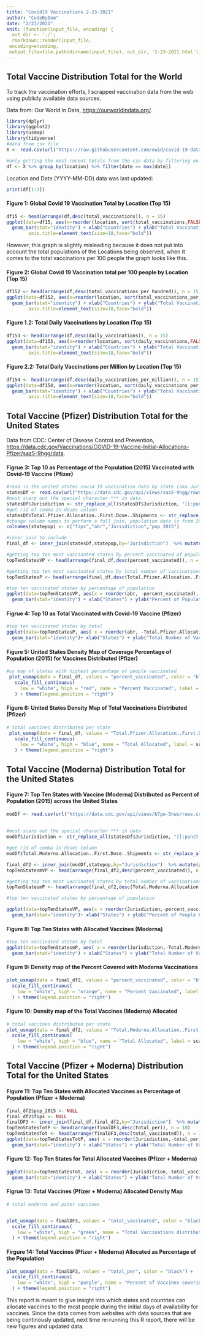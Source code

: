 ```yaml
---
title: "Covid19 Vaccinations 2-23-2021"
author: "CodeByDom"
date: "2/23/2021"
knit: (function(input_file, encoding) {
  out_dir <- './';
  rmarkdown::render(input_file,
 encoding=encoding,
 output_file=file.path(dirname(input_file), out_dir, '2-23-2021.html'))})
---
```

## Total Vaccine Distribution Total for the World 
To track the vaccination efforts, I scrapped vaccination data from the web using publicly available data sources. 

Data from: Our World in Data, <https://ourworldindata.org/>.
```r
library(dplyr)
library(ggplot2)
library(usmap)
library(tidyverse)
#data from csv file 
X <- read.csv(url("https://raw.githubusercontent.com/owid/covid-19-data/master/public/data/vaccinations/vaccinations.csv"))

#only getting the most recent totals from the csv data by filtering on the max date
df <- X %>% group_by(location) %>% filter(date == max(date))
```
Location and Date (YYYY-MM-DD) data was last updated:
```r
print(df[1:3])
```

#### Figure 1: Global Covid 19 Vaccination Total by Location (Top 15)
```r
df15 <- head(arrange(df,desc(total_vaccinations)), n = 15)
ggplot(data=df15, aes(x=reorder(location, sort(total_vaccinations,FALSE)), y=total_vaccinations, fill=location)) +
  geom_bar(stat="identity") + xlab("Countries") + ylab("Total Vaccinations Given")+theme(axis.text=element_text(size=12),
        axis.title=element_text(size=18,face="bold"))
```

However, this graph is slightly misleading because it does not put into account the total populations of the Locations being observed, when it comes to the total vaccinations per 100 people the graph looks like this.

#### Figure 2: Global Covid 19 Vaccination total per 100 people by Location (Top 15)
```r
df152 <- head(arrange(df,desc(total_vaccinations_per_hundred)), n = 15)
ggplot(data=df152, aes(x=reorder(location, sort(total_vaccinations_per_hundred,TRUE)), y=total_vaccinations_per_hundred, fill=location)) +
  geom_bar(stat="identity") + xlab("Countries") + ylab("Total Vaccinations Given per 100 People")+theme(axis.text=element_text(size=12),
        axis.title=element_text(size=18,face="bold"))
```

#### Figure 1.2: Total Daily Vaccinations by Location (Top 15) 
```r
df153 <- head(arrange(df,desc(daily_vaccinations)), n = 15)
ggplot(data=df153, aes(x=reorder(location, sort(daily_vaccinations,FALSE)), y=daily_vaccinations, fill=location)) +
  geom_bar(stat="identity") + xlab("Countries") + ylab("Total Vaccinations Given Daily")+theme(axis.text=element_text(size=12),
        axis.title=element_text(size=18,face="bold"))
```

#### Figure 2.2: Total Daily Vaccinations per Million by Location (Top 15) 
```r
df154 <- head(arrange(df,desc(daily_vaccinations_per_million)), n = 15)
ggplot(data=df154, aes(x=reorder(location, sort(daily_vaccinations_per_million,FALSE)), y=daily_vaccinations_per_million, fill=location)) +
  geom_bar(stat="identity") + xlab("Countries") + ylab("Total Vaccinations Given Daily per Million")+theme(axis.text=element_text(size=12),
        axis.title=element_text(size=18,face="bold"))
```

## Total Vaccine (Pfizer) Distribution Total for the United States 
Data from CDC: Center of Disease Control and Prevention, <https://data.cdc.gov/Vaccinations/COVID-19-Vaccine-Initial-Allocations-Pfizer/saz5-9hgg/data>.

#### Figrue 3: Top 10 as Percentage of the Population (2015) Vaccinated with Covid-19 Vaccine (Pfizer)
```r

#read in the united states covid 19 vaccination data by state (aka Jurisdiction)
statesDf <- read.csv(url("https://data.cdc.gov/api/views/saz5-9hgg/rows.csv?accessType=DOWNLOAD"))
#must scarp out the special character *** in data
statesDf$Jurisdiction <- str_replace_all(statesDf$Jurisdiction, "[[:punct:]]", "")
#get rid of comma in doses column
statesDf$Total.Pfizer.Allocation..First.Dose..Shipments <- str_replace_all(statesDf$Total.Pfizer.Allocation..First.Dose..Shipments, "[[:punct:]]", "") %>% strtoi()
#change column names to perform a full join, population data is from 2015
colnames(statepop) <- c("fips","abr","Jurisdiction","pop_2015")

#inner join to include
final_df <- inner_join(statesDf,statepop,by="Jurisdiction")  %>% mutate(percent_vaccinated = (Total.Pfizer.Allocation..First.Dose..Shipments/pop_2015)*100)

#getting top ten most vaccinated states by percent vaccinated of population
topTenStatesVP <- head(arrange(final_df,desc(percent_vaccinated)), n = 10)

#getting top ten most vaccinated states by total number of vaccinations
topTenStatesP <- head(arrange(final_df,desc(Total.Pfizer.Allocation..First.Dose..Shipments)), n = 10)

#top ten vaccinated states by percentage of population
ggplot(data=topTenStatesVP, aes(x = reorder(abr, -percent_vaccinated), y=percent_vaccinated, fill=abr)) +
  geom_bar(stat="identity") + xlab("States") + ylab("Percent of Population Covered By Distributed Vaccines")

```

#### Figrue 4: Top 10 as Total Vaccinated with Covid-19 Vaccine (Pfizer)

```r
#top ten vaccinated states by total
ggplot(data=topTenStatesP, aes( x = reorder(abr, -Total.Pfizer.Allocation..First.Dose..Shipments), y = Total.Pfizer.Allocation..First.Dose..Shipments, fill=abr)) +
  geom_bar(stat="identity")+ xlab("States") + ylab("Total Number of Vaccines")
```

#### Figure 5: United States Density Map of Coverage Percentage of Population (2015) for Vaccines Distributed (Pfizer)
```r
#us map of states with highest percentage of people vaccinated 
 plot_usmap(data = final_df, values = "percent_vaccinated", color = "black") + 
   scale_fill_continuous(
     low = "white", high = "red", name = "Percent Vaccinated", label = scales::comma
   ) + theme(legend.position = "right")
```

#### Figure 6: United States Density Map of Total Vaccinations Distributed (Pfizer)
```r
# total vaccines distributed per state
 plot_usmap(data = final_df, values = "Total.Pfizer.Allocation..First.Dose..Shipments", color = "black") + 
   scale_fill_continuous(
     low = "white", high = "blue", name = "Total Allocated", label = scales::comma
   ) + theme(legend.position = "right")

```


## Total Vaccine (Moderna) Distribution Total for the United States 

#### Figure 7: Top Ten States with Vaccine (Moderna) Distributed as Percent of Population (2015) across the United States
```r
modDf <- read.csv(url("https://data.cdc.gov/api/views/b7pe-5nws/rows.csv?accessType=DOWNLOAD"))
 
 
#must scarp out the special character *** in data
modDf$Jurisdiction <- str_replace_all(statesDf$Jurisdiction, "[[:punct:]]", "")

#get rid of comma in doses column
modDf$Total.Moderna.Allocation..First.Dose..Shipments <- str_replace_all(modDf$Total.Moderna.Allocation..First.Dose..Shipments, "[[:punct:]]", "") %>% strtoi()

final_df2 <- inner_join(modDf,statepop,by="Jurisdiction")  %>% mutate(percent_vaccinated = (Total.Moderna.Allocation..First.Dose..Shipments/pop_2015)*100)
topTenStatesmVP <- head(arrange(final_df2,desc(percent_vaccinated)), n = 10)

#getting top ten most vaccinated states by total number of vaccinations
topTenStatesmP <- head(arrange(final_df2,desc(Total.Moderna.Allocation..First.Dose..Shipments)), n = 10)

#top ten vaccinated states by percentage of population

ggplot(data=topTenStatesVP, aes(x = reorder(Jurisdiction,-percent_vaccinated), y=percent_vaccinated, fill=Jurisdiction)) +
  geom_bar(stat="identity")+ xlab("States") + ylab("Percent of People Covered By Distributed Vaccine")

```

#### Figure 8: Top Ten States with Allocated Vaccines (Moderna)

```r
#top ten vaccinated states by total
ggplot(data=topTenStatesmP, aes( x = reorder(Jurisdiction,-Total.Moderna.Allocation..First.Dose..Shipments), y = Total.Moderna.Allocation..First.Dose..Shipments, fill=Jurisdiction)) +
  geom_bar(stat="identity") + xlab("States") + ylab("Total Number of Vaccines")

```

#### Figure 9: Density map of the Percent Covered with Moderna Vaccinations 

```r
plot_usmap(data = final_df2, values = "percent_vaccinated", color = "black") + 
  scale_fill_continuous(
    low = "white", high = "orange", name = "Percent Vaccinated", label = scales::comma
  ) + theme(legend.position = "right")

```

#### Figure 10: Density map of the Total Vaccines (Moderna) Allocated
```r
# total vaccines distributed per state
plot_usmap(data = final_df2, values = "Total.Moderna.Allocation..First.Dose..Shipments", color = "black") + 
  scale_fill_continuous(
    low = "white", high = "blue", name = "Total Allocated", label = scales::comma
  ) + theme(legend.position = "right")

```

## Total Vaccine (Pfizer + Moderna) Distribution Total for the United States 

#### Figure 11: Top Ten States with Allocated Vaccines as Percentage of Population (Pfizer + Moderna)

```r
final_df2$pop_2015 <- NULL
final_df2$fips <- NULL
finalDF3 <- inner_join(final_df,final_df2,by="Jurisdiction")  %>% mutate(total_vaccinated = Total.Moderna.Allocation..First.Dose..Shipments+Total.Pfizer.Allocation..First.Dose..Shipments,total_per = total_vaccinated/pop_2015*100)
topTenStatesTotP <- head(arrange(finalDF3,desc(total_per)), n = 10)
topTenStatesTot <- head(arrange(finalDF3,desc(total_vaccinated)), n = 10)
ggplot(data=topTenStatesTotP, aes( x = reorder(Jurisdiction,-total_per), y = total_per, fill=Jurisdiction)) +
  geom_bar(stat="identity") + xlab("States") + ylab("Total Number of Vaccines Distributed as Percent of Population")

```

#### Figure 12: Top Ten States for Total Allocated Vaccines  (Pfizer + Moderna)

```r
ggplot(data=topTenStatesTot, aes( x = reorder(Jurisdiction,-total_vaccinated), y = total_vaccinated, fill=Jurisdiction)) +
  geom_bar(stat="identity") + xlab("States") + ylab("Total Number of Vaccines Distributed")
```



#### Figrue 13: Total Vaccines (Pfizer + Moderna) Allocated Density Map
```r

# total moderna and pzier vaccines 


plot_usmap(data = finalDF3, values = "total_vaccinated", color = "black") + 
  scale_fill_continuous(
    low = "white", high = "green", name = "Total Vaccinations distributed (Pfizer+Moderna)", label = scales::comma
  ) + theme(legend.position = "right")

```

#### Firgure 14: Total Vaccines (Pfizer + Moderna) Allocated as Percentage of the Population
```r
plot_usmap(data = finalDF3, values = "total_per", color = "black") + 
  scale_fill_continuous(
    low = "white", high = "purple", name = "Percent of Vaccines covering Population (Pfizer+Moderna)", label = scales::comma
  ) + theme(legend.position = "right")
```

This report is meant to give insight into which states and countries can allocate vaccines to the most people during the initial days of availability for vaccines. Since the data comes from websites with data sources that are being continously updated, next time re-running this R report, there will be new figures and updated data. 


